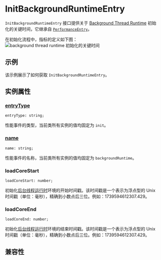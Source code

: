 
# InitBackgroundRuntimeEntry

`InitBackgroundRuntimeEntry` 接口提供关于 [Background Thread Runtime](/guide/spec#background-thread-runtime) 初始化的关键时间，它继承自 [`PerformanceEntry`](/api/lynx-api/performance-api/performance-entry)。

在初始化流程中，指标的定义如下图：
![background thread runtime 初始化的关键时间](https://lf-lynx.tiktok-cdns.com/obj/lynx-artifacts-oss-sg/lynx-website/assets/doc/init-background-runtime-entry.png)

## 示例

该示例展示了如何获取 `InitBackgroundRuntimeEntry`。


<Go
  example="performance-api"
  defaultFile="src/init-background-runtime-entry/index.tsx"
  defaultEntryFile="dist/init-background-runtime-entry.lynx.bundle"
  img="https://lf-lynx.tiktok-cdns.com/obj/lynx-artifacts-oss-sg/lynx-website/assets/doc/init-background-runtime-entry-demo.jpeg"
  entry="src/init-background-runtime-entry"
  highlight="{11-23}"
/>

## 实例属性

### [entryType](/api/lynx-api/performance-api/performance-entry#entryType)

```tsx
entryType: string;
```

性能事件的类型，当前类所有实例的值均固定为 `init`。

### [name](/api/lynx-api/performance-api/performance-entry#name)

```tsx
name: string;
```

性能事件的名称，当前类所有实例的值均固定为 `backgroundRuntime`。

### loadCoreStart

```tsx
loadCoreStart: number;
```

初始化[后台线程运行时](/guide/spec#background-thread-runtime)环境的开始时间戳。该时间戳是一个表示为浮点型的 Unix 时间戳（单位：毫秒），精确到小数点后三位。例如：1739594612307.429。

### loadCoreEnd

```tsx
loadCoreEnd: number;
```

初始化[后台线程运行时](/guide/spec#background-thread-runtime)环境的结束时间戳。该时间戳是一个表示为浮点型的 Unix 时间戳（单位：毫秒），精确到小数点后三位。例如：1739594612307.429。

## 兼容性


<LegacyCompatTable metadata="lynx-api/performance-api/performance-entry/init-background-runtime-entry" />
